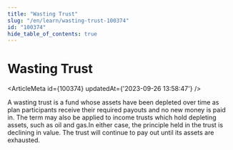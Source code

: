 ```yaml
---
title: "Wasting Trust"
slug: "/en/learn/wasting-trust-100374"
id: "100374"
hide_table_of_contents: true
---
```



# Wasting Trust

<ArticleMeta id={100374} updatedAt={'2023-09-26 13:58:47'} />
<div className='border-solid border-b border-t-0 my-4 border-[var(--ifm-color-gray-300)]' />

A wasting trust is a fund whose assets have been depleted over time as plan participants receive their required payouts and no new money is paid in. The term may also be applied to income trusts which hold depleting assets, such as oil and gas.In either case, the principle held in the trust is declining in value. The trust will continue to pay out until its assets are exhausted.
